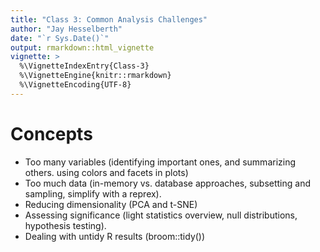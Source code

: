 ```yaml
---
title: "Class 3: Common Analysis Challenges"
author: "Jay Hesselberth"
date: "`r Sys.Date()`"
output: rmarkdown::html_vignette
vignette: >
  %\VignetteIndexEntry{Class-3}
  %\VignetteEngine{knitr::rmarkdown}
  %\VignetteEncoding{UTF-8}
---
```


# Concepts

- Too many variables (identifying important ones, and summarizing others. using colors and facets in plots)
- Too much data (in-memory vs. database approaches, subsetting and sampling, simplify with a reprex).
- Reducing dimensionality (PCA and t-SNE)
- Assessing significance (light statistics overview, null distributions, hypothesis testing).
- Dealing with untidy R results (broom::tidy())
  

